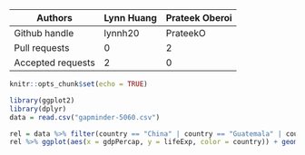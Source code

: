 | Authors  | Lynn Huang | Prateek Oberoi |
| ------------- | ------------- |--------------|
| Github handle  | lynnh20  | PrateekO |
| Pull requests  | 0  | 2 |
| Accepted requests  | 2  | 0 |


```r
knitr::opts_chunk$set(echo = TRUE)
```

```r
library(ggplot2)
library(dplyr)
data = read.csv("gapminder-5060.csv")
```

```r
rel = data %>% filter(country == "China" | country == "Guatemala" | country == "Morocco")
rel %>% ggplot(aes(x = gdpPercap, y = lifeExp, color = country)) + geom_line() + ggtitle("Life Expectancy vs GDP per Capita")
```
